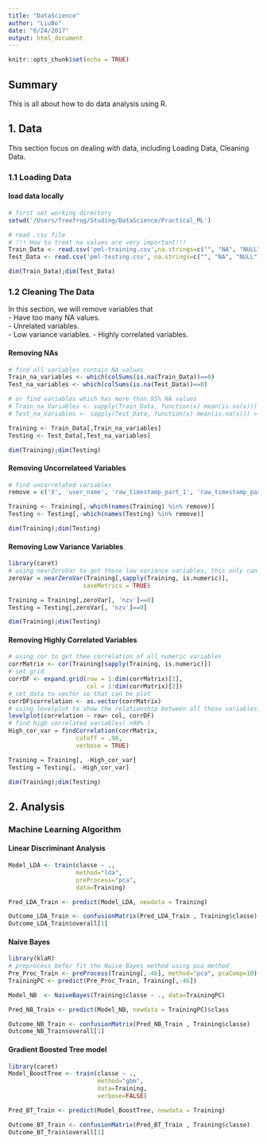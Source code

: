 ```yaml
---
title: "DataScience"
author: "LiuBo"
date: "6/24/2017"
output: html_document
---
```


```r
knitr::opts_chunk$set(echo = TRUE)
```

## Summary
This is all about how to do data analysis using R.

## 1. Data
This section focus on dealing with data, including Loading Data, Cleaning Data.

### 1.1 Loading Data

#### load data locally
```r
# first set working directory
setwd('/Users/freefrog/Studing/DataScience/Practical_ML')

# read .csv file
# !!! How to treat na values are very important!!!
Train_Data <- read.csv('pml-training.csv',na.strings=c("", "NA", "NULL"))
Test_Data <- read.csv('pml-testing.csv', na.strings=c("", "NA", "NULL"))

dim(Train_Data);dim(Test_Data)
```
### 1.2 Cleaning The Data
In this section, we will remove variables that   
- Have too many NA values.      
- Unrelated variables.  
- Low variance variables.
- Highly correlated variables.

#### Removing NAs
``` r
# find all variables contain NA values
Train_na_variables <- which(colSums(is.na(Train_Data))==0)
Test_na_variables <- which(colSums(is.na(Test_Data))==0)

# or find variables which has more than 95% NA values
# Train_na_Variables <- sapply(Train_Data, function(x) mean(is.na(x))) > 0.95
# Test_na_Variables <- sapply(Test_Data, function(x) mean(is.na(x))) > 0.95

Training <- Train_Data[,Train_na_variables]
Testing <- Test_Data[,Test_na_variables]

dim(Training);dim(Testing)
```

#### Removing Uncorrelateed Variables
```r
# find uncorrelated variables
remove = c('X', 'user_name', 'raw_timestamp_part_1', 'raw_timestamp_part_2', 'cvtd_timestamp', 'new_window', 'num_window')

Training <- Training[,-which(names(Training) %in% remove)]
Testing <- Testing[,-which(names(Testing) %in% remove)]

dim(Training);dim(Testing)
```

#### Removing Low Variance Variables
```r
library(caret)
# using nearZeroVar to get those low variance variables, this only can apply on numeric formate.
zeroVar = nearZeroVar(Training[,sapply(Training, is.numeric)],
                     saveMetrics = TRUE)

Training = Training[,zeroVar[, 'nzv']==0]
Testing = Testing[,zeroVar[, 'nzv']==0]

dim(Training);dim(Testing)
```

#### Removing Highly Correlated Variables
```r
# using cor to get thee correlation of all numeric variables
corrMatrix <- cor(Training[sapply(Training, is.numeric)])
# set grid
corrDF <- expand.grid(row = 1:dim(corrMatrix)[1], 
                      col = 1:dim(corrMatrix)[2])
# set data to vector so that can be plot
corrDF$correlation <- as.vector(corrMatrix)
# using levelplot to show the relationship between all those variables.
levelplot(correlation ~ row+ col, corrDF)
# find high correlated variables( >90% )
High_cor_var = findCorrelation(corrMatrix, 
                   cutoff = .90, 
                   verbose = TRUE)

Training = Training[, -High_cor_var]
Testing = Testing[, -High_cor_var]

dim(Training);dim(Testing)
```
## 2. Analysis

### Machine Learning Algorithm

#### Linear Discriminant Analysis
```r
Model_LDA <- train(classe ~ ., 
                   method="lda", 
                   preProcess="pca", 
                   data=Training)

Pred_LDA_Train <- predict(Model_LDA, newdata = Training)

Outcome_LDA_Train <- confusionMatrix(Pred_LDA_Train , Training$classe)
Outcome_LDA_Train$overall[1]
```
#### Naive Bayes
```r
library(klaR)
# preprocess befor fit the Naive Bayes method using pca method
Pre_Proc_Train <- preProcess(Training[,-46], method="pca", pcaComp=10)
TrainingPC <- predict(Pre_Proc_Train, Training[,-46])

Model_NB  <- NaiveBayes(Training$classe ~ ., data=TrainingPC)

Pred_NB_Train <- predict(Model_NB, newdata = TrainingPC)$class

Outcome_NB_Train <- confusionMatrix(Pred_NB_Train , Training$classe)
Outcome_NB_Train$overall[1]
```

#### Gradient Boosted Tree model
```r
library(caret)
Model_BoostTree <- train(classe ~ ., 
                         method="gbm", 
                         data=Training, 
                         verbose=FALSE)

Pred_BT_Train <- predict(Model_BoostTree, newdata = Training)

Outcome_BT_Train <- confusionMatrix(Pred_BT_Train , Training$classe)
Outcome_BT_Train$overall[1]
```


####








